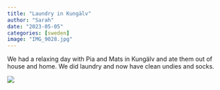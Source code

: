 ```yaml
---
title: "Laundry in Kungälv"
author: "Sarah"
date: "2023-05-05"
categories: [sweden]
image: "IMG_9028.jpg"
---
```


We had a relaxing day with Pia and Mats in Kungälv and ate them out of house and home. We did laundry and now have clean undies and socks.

![](IMG_9028.jpg)
